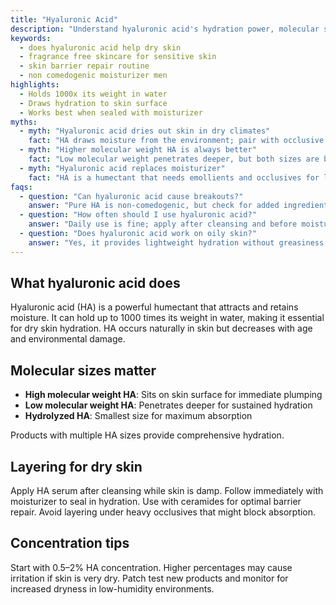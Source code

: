 ```yaml
---
title: "Hyaluronic Acid"
description: "Understand hyaluronic acid's hydration power, molecular sizes, and optimal layering for dry skin."
keywords:
  - does hyaluronic acid help dry skin
  - fragrance free skincare for sensitive skin
  - skin barrier repair routine
  - non comedogenic moisturizer men
highlights:
  - Holds 1000x its weight in water
  - Draws hydration to skin surface
  - Works best when sealed with moisturizer
myths:
  - myth: "Hyaluronic acid dries out skin in dry climates"
    fact: "HA draws moisture from the environment; pair with occlusive to prevent dryness."
  - myth: "Higher molecular weight HA is always better"
    fact: "Low molecular weight penetrates deeper, but both sizes are beneficial."
  - myth: "Hyaluronic acid replaces moisturizer"
    fact: "HA is a humectant that needs emollients and occlusives for lasting hydration."
faqs:
  - question: "Can hyaluronic acid cause breakouts?"
    answer: "Pure HA is non-comedogenic, but check for added ingredients if you are acne-prone."
  - question: "How often should I use hyaluronic acid?"
    answer: "Daily use is fine; apply after cleansing and before moisturizer."
  - question: "Does hyaluronic acid work on oily skin?"
    answer: "Yes, it provides lightweight hydration without greasiness for all skin types."
---
```


## What hyaluronic acid does
Hyaluronic acid (HA) is a powerful humectant that attracts and retains moisture. It can hold up to 1000 times its weight in water, making it essential for dry skin hydration. HA occurs naturally in skin but decreases with age and environmental damage.

## Molecular sizes matter
- **High molecular weight HA**: Sits on skin surface for immediate plumping
- **Low molecular weight HA**: Penetrates deeper for sustained hydration
- **Hydrolyzed HA**: Smallest size for maximum absorption

Products with multiple HA sizes provide comprehensive hydration.

## Layering for dry skin
Apply HA serum after cleansing while skin is damp. Follow immediately with moisturizer to seal in hydration. Use with ceramides for optimal barrier repair. Avoid layering under heavy occlusives that might block absorption.

## Concentration tips
Start with 0.5–2% HA concentration. Higher percentages may cause irritation if skin is very dry. Patch test new products and monitor for increased dryness in low-humidity environments.
